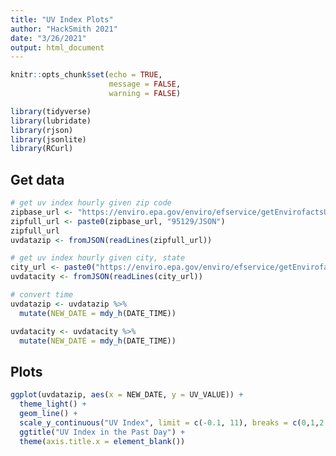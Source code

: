 ```yaml
---
title: "UV Index Plots"
author: "HackSmith 2021"
date: "3/26/2021"
output: html_document
---
```


```r
knitr::opts_chunk$set(echo = TRUE,
                      message = FALSE,
                      warning = FALSE)
```

```r
library(tidyverse)
library(lubridate)
library(rjson)
library(jsonlite)
library(RCurl)
```

## Get data
```r
# get uv index hourly given zip code
zipbase_url <- "https://enviro.epa.gov/enviro/efservice/getEnvirofactsUVHOURLY/ZIP/"
zipfull_url <- paste0(zipbase_url, "95129/JSON")
zipfull_url
uvdatazip <- fromJSON(readLines(zipfull_url))
```

```r
# get uv index hourly given city, state
city_url <- paste0("https://enviro.epa.gov/enviro/efservice/getEnvirofactsUVHOURLY/CITY/washington/STATE/dc/JSON")
uvdatacity <- fromJSON(readLines(city_url))
```

```r
# convert time
uvdatazip <- uvdatazip %>%
  mutate(NEW_DATE = mdy_h(DATE_TIME))

uvdatacity <- uvdatacity %>%
  mutate(NEW_DATE = mdy_h(DATE_TIME))
```

## Plots
```r
ggplot(uvdatazip, aes(x = NEW_DATE, y = UV_VALUE)) +
  theme_light() +
  geom_line() +
  scale_y_continuous("UV Index", limit = c(-0.1, 11), breaks = c(0,1,2,3,4,5,6,7,8,9,10,11), expand = c(0, 0)) +
  ggtitle("UV Index in the Past Day") +
  theme(axis.title.x = element_blank())
```

